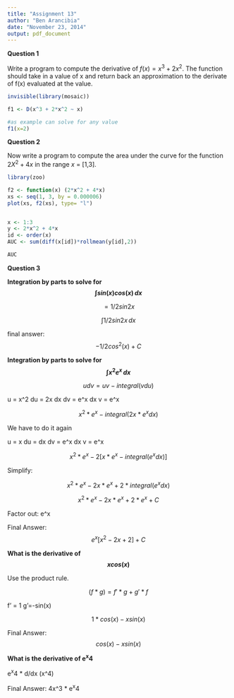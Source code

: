 ```yaml
---
title: "Assignment 13"
author: "Ben Arancibia"
date: "November 23, 2014"
output: pdf_document
---
```


__**Question 1**__

Write a program to compute the derivative of $f(x) = x^3 + 2x^2$. The function should take in a value of x and return back an approximation to the derivate of f(x) evaluated at the value.

```r
invisible(library(mosaic))

f1 <- D(x^3 + 2*x^2 ~ x)

#as example can solve for any value
f1(x=2)

```

__**Question 2**__

Now write a program to compute the area under the curve for the function $2X^2 + 4x$ in the range $x$ = [1,3].

```r
library(zoo)

f2 <- function(x) (2*x^2 + 4*x)
xs <- seq(1, 3, by = 0.000006)
plot(xs, f2(xs), type= "l")


x <- 1:3
y <- 2*x^2 + 4*x
id <- order(x)
AUC <- sum(diff(x[id])*rollmean(y[id],2))

AUC

```


__**Question 3**__

**Integration by parts to solve for $$\int sin(x)cos(x)\, dx$$**

$$=1/2 sin2x$$

$$\int 1/2 sin2x\, dx $$

final answer: $$-1/2 cos^2(x) + C$$


**Integration by parts to solve for $$\int x^2e^x\, dx$$**

$$ u dv = uv - integral(v du)$$

u = x^2 
du = 2x dx
dv = e^x dx
v = e^x

$$x^2 * e^x - integral(2x * e^x dx)$$

We have to do it again

u = x
du = dx
dv = e^x dx
v = e^x

$$x^2 * e^x - 2[x*e^x - integral(e^x dx)]$$

Simplify:

$$x^2 * e^x - 2x*e^x + 2*integral(e^x dx) $$


$$x^2*e^x - 2x*e^x + 2*e^x + C$$

Factor out: e^x


Final Answer: $$e^x [x^2 - 2x + 2] + C$$


**What is the derivative of $$xcos(x)$$**

Use the product rule.

$$(f*g) = f'*g + g'*f$$

f' = 1
g'=-sin(x)

$$1*cos(x) - xsin(x)$$

Final Answer: $$cos(x)-xsin(x)$$


**What is the derivative of e^x^4**

e^x^4 * d/dx (x^4)

Final Answer: 4x^3 * e^x^4








